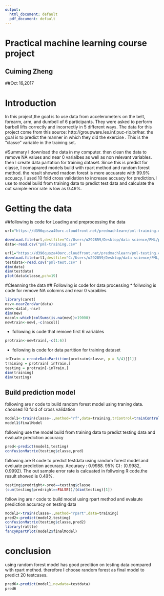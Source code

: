 ---
output:
  html_document: default
  pdf_document: default
---
Practical machine learning course project
=========================================

## Cuiming Zheng
##Oct 16,2017

# Introduction
In this project,the goal is to use data from accelerometers on the belt, forearm, arm, and dumbell of 6 participants. They were asked to perform barbell lifts correctly and incorrectly in 5 different ways. The data for this project come from this source: http://groupware.les.inf.puc-rio.br/har. the goal is to predict the manner in which they did the exercise . This is the "classe" variable in the training set. 

#Summary
I download the data in my computer. then clean the data to remove NA values and near 0 varialbes as well as non relevant variables. then I create data partation for training dataset.  Since this is predict for classe, I comaprared  models build with rpart method and random forest method. the result showed rnadom forest is more accuarate with 99.9% accuacy. I used 10 fold cross validation to increase accuacy for prediction. I use to model build from training data to predict test data and calculate the out sample error rate is low as 0.49%. 

# Getting the data

##following is code for Loading and preprocessing the data
```{r echo = TRUE}

url="https://d396qusza40orc.cloudfront.net/predmachlearn/pml-training.csv"

download.file(url,destfile="C:/Users/u292859/Desktop/data science/PML/pml-training.csv")
data<-read.csv("pml-training.csv" )

url1="https://d396qusza40orc.cloudfront.net/predmachlearn/pml-testing.csv"
download.file(url1,destfile="C:/Users/u292859/Desktop/data science/PML/pml-test.csv")
testdata<-read.csv("pml-test.csv" )
dim(data)
dim(testdata)
plot(data$classe,pch=19)
```
#Cleanning the data
## Following is code for data processing
* follwoing is code for remove NA colomns and near 0 varaibles
```{r echo = TRUE}
library(caret)
nsv<-nearZeroVar(data)
new<-data[,-nsv]
dim(new)
nacol<-which(colSums(is.na(new))>19000)
newtrain<-new[,-c(nacol)]
```
* following is code that remove first 6 variables
```{r echo = TRUE}
protrain<-newtrain[,-c(1:6)]
```

* following is code for data partition for training dataset
```{r echo = TRUE}
inTrain = createDataPartition(protrain$classe, p = 3/4)[[1]]
training = protrain[ inTrain,]
testing = protrain[-inTrain,]
dim(training)
dim(testing)
```
## Build prediction model 

 following are r code to build random forest model using traning data. choosed 10 fold of cross validation 
```{r echo = TRUE} 
model1<-train(classe~.,method="rf",data=training,trControl=trainControl(method="cv"),number=10)
model1$finalModel
```


following use the model build from training data to predict testing data and evaluate prediction accuracy 
```{r echo = TRUE} 
pred<-predict(model1,testing)
confusionMatrix(testing$classe,pred)
```
following are R code to predict testdata using random forest model and eveluate prediction accuracy. Accuracy : 0.9988. 95% CI : (0.9982, 0.9992). The out sample error rate  is calcuated in follwoing R code.the result showed is 0.49%.

```{r echo = TRUE} 
testing$predright<-pred==testing$classe
(sum(testing$predright==FALSE))/(dim(testing)[1])
```
follow ing are r code to build model using rpart method and evalaute prediction accuracy on testing data

```{r echo = TRUE} 
model2<-train(classe~.,method="rpart",data=training)
pred2<-predict(model2,testing)
confusionMatrix(testing$classe,pred2)
library(rattle)
fancyRpartPlot(model2$finalModel)
```
# conclusion
using random forest model has good predition on testing data compared with rpart method. therefore I choose random forest as final model to predict 20 testcases.

```{r echo = TRUE} 
pred6<-predict(model1,newdata=testdata)
pred6

```
